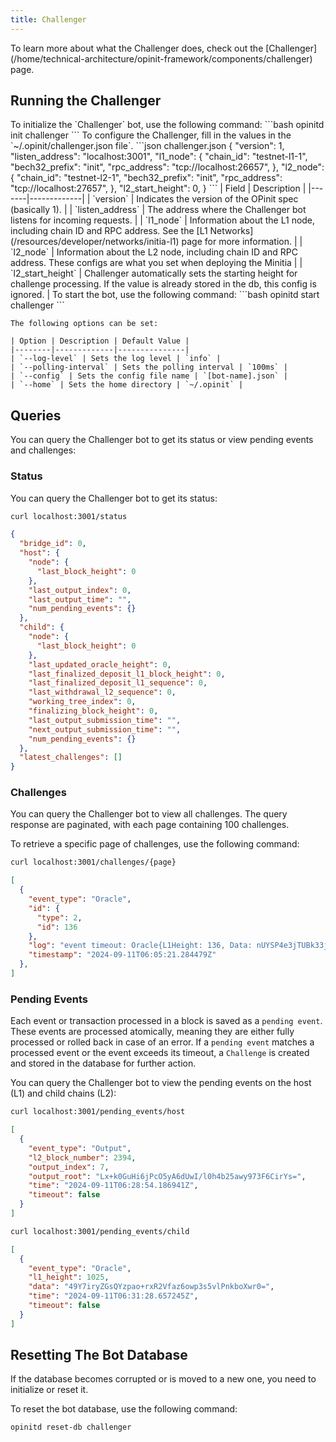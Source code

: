 ```yaml
---
title: Challenger
---
```


<Tip>
  To learn more about what the Challenger does, check out the [Challenger](/home/technical-architecture/opinit-framework/components/challenger) page.
</Tip>

## Running the Challenger

<Steps>
  <Step title="Initialize Challenger Bot">
    To initialize the `Challenger` bot, use the following command:
    ```bash
    opinitd init challenger
    ``` 
  </Step>
  <Step title= "Configuration">
    To configure the Challenger, fill in the values in the `~/.opinit/challenger.json file`.
    ```json challenger.json
    {
      "version": 1,
      "listen_address": "localhost:3001",
      "l1_node": {
        "chain_id": "testnet-l1-1",
        "bech32_prefix": "init",
        "rpc_address": "tcp://localhost:26657",
      },
      "l2_node": {
        "chain_id": "testnet-l2-1",
        "bech32_prefix": "init",
        "rpc_address": "tcp://localhost:27657",
      },
      "l2_start_height": 0,
    }
    ```
    | Field | Description |
    |-------|-------------|
    | `version` | Indicates the version of the OPinit spec (basically 1). |
    | `listen_address` | The address where the Challenger bot listens for incoming requests. |
    | `l1_node` | Information about the L1 node, including chain ID and RPC address. See the [L1 Networks](/resources/developer/networks/initia-l1) page for more information. |
    | `l2_node` | Information about the L2 node, including chain ID and RPC address. These configs are what you set when deploying the Minitia |
    | `l2_start_height` | Challenger automatically sets the starting height for challenge processing. If the value is already stored in the db, this config is ignored. |
  </Step>
  <Step title="Start Bot">
    To start the bot, use the following command:
    ```bash
    opinitd start challenger
    ```

    The following options can be set:

    | Option | Description | Default Value |
    |--------|-------------|---------------|
    | `--log-level` | Sets the log level | `info` |
    | `--polling-interval` | Sets the polling interval | `100ms` |
    | `--config` | Sets the config file name | `[bot-name].json` |
    | `--home` | Sets the home directory | `~/.opinit` |
  </Step>
</Steps>

## Queries

You can query the Challenger bot to get its status or view pending events and challenges:

### Status

You can query the Challenger bot to get its status:

```bash
curl localhost:3001/status
```

```json
{
  "bridge_id": 0,
  "host": {
    "node": {
      "last_block_height": 0
    },
    "last_output_index": 0,
    "last_output_time": "",
    "num_pending_events": {}
  },
  "child": {
    "node": {
      "last_block_height": 0
    },
    "last_updated_oracle_height": 0,
    "last_finalized_deposit_l1_block_height": 0,
    "last_finalized_deposit_l1_sequence": 0,
    "last_withdrawal_l2_sequence": 0,
    "working_tree_index": 0,
    "finalizing_block_height": 0,
    "last_output_submission_time": "",
    "next_output_submission_time": "",
    "num_pending_events": {}
  },
  "latest_challenges": []
}
```

### Challenges

You can query the Challenger bot to view all challenges. The query response are paginated, with each page containing 100 challenges.

To retrieve a specific page of challenges, use the following command:

```bash
curl localhost:3001/challenges/{page}
```

```json
[
  {
    "event_type": "Oracle",
    "id": {
      "type": 2,
      "id": 136
    },
    "log": "event timeout: Oracle{L1Height: 136, Data: nUYSP4e3jTUBk33jFSYuWW28U+uTO+g3IO5/iZfbDTo, Time: 2024-09-11 06:01:21.257012 +0000 UTC}",
    "timestamp": "2024-09-11T06:05:21.284479Z"
  },
]
```

### Pending Events

Each event or transaction processed in a block is saved as a `pending event`. These events are processed atomically, meaning they are either fully processed or rolled back in case of an error. If a `pending event` matches a processed event or the event exceeds its timeout, a `Challenge` is created and stored in the database for further action.

You can query the Challenger bot to view the pending events on the host (L1) and child chains (L2):

```bash
curl localhost:3001/pending_events/host
```

```json
[
  {
    "event_type": "Output",
    "l2_block_number": 2394,
    "output_index": 7,
    "output_root": "Lx+k0GuHi6jPcO5yA6dUwI/l0h4b25awy973F6CirYs=",
    "time": "2024-09-11T06:28:54.186941Z",
    "timeout": false
  }
]
```

```bash
curl localhost:3001/pending_events/child
```

```json
[
  {
    "event_type": "Oracle",
    "l1_height": 1025,
    "data": "49Y7iryZGsQYzpao+rxR2Vfaz6owp3s5vlPnkboXwr0=",
    "time": "2024-09-11T06:31:28.657245Z",
    "timeout": false
  }
]
```

## Resetting The Bot Database

If the database becomes corrupted or is moved to a new one, you need to initialize or reset it.

To reset the bot database, use the following command:

```bash
opinitd reset-db challenger
```
